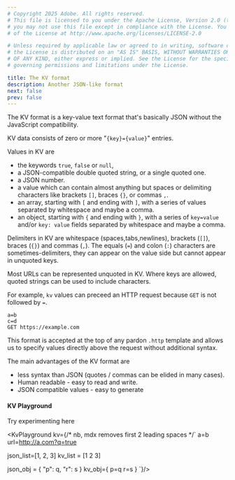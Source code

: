 ```yaml
---
# Copyright 2025 Adobe. All rights reserved.
# This file is licensed to you under the Apache License, Version 2.0 (the "License");
# you may not use this file except in compliance with the License. You may obtain a copy
# of the License at http://www.apache.org/licenses/LICENSE-2.0

# Unless required by applicable law or agreed to in writing, software distributed under
# the License is distributed on an "AS IS" BASIS, WITHOUT WARRANTIES OR REPRESENTATIONS
# OF ANY KIND, either express or implied. See the License for the specific language
# governing permissions and limitations under the License.

title: The KV format
description: Another JSON-like format
next: false
prev: false
---
```



The KV format is a key-value text format that's basically JSON without the JavaScript compatibility.

KV data consists of zero or more "`{key}={value}`" entries.

Values in KV are
- the keywords `true`, `false` or `null`,
- a JSON-compatible double quoted string, or a single quoted one.
- a JSON number.
- a value which can contain almost anything but spaces or delimiting characters like brackets `[]`, braces `{}`, or commas `,`.
- an array, starting with `[` and ending with `]`, with a series of values separated by whitespace and maybe a comma.
- an object, starting with `{` and ending with `}`, with a series of `key=value` and/or `key: value` fields separated by whitespace and maybe a comma.

Delimiters in KV are whitespace (spaces,tabs,newlines), brackets (`[]`), braces (`{}`) and commas (`,`).
The equals (`=`) and colon (`:`) characters are sometimes-delimiters, they can appear on the value side but cannot appear
in unquoted keys.

Most URLs can be represented unquoted in KV.  Where keys are allowed, quoted strings can be used to include
characters.

For example, `kv` values can preceed an HTTP request because `GET` is not followed by `=`.

```text /.=./
a=b
c=d
GET https://example.com
```

This format is accepted at the top of any pardon `.http` template and allows
us to specify values directly above the request without additional syntax.

The main advantages of the KV format are

- less syntax than JSON (quotes / commas can be elided in many cases).
- Human readable - easy to read and write.
- JSON compatible values - easy to generate

#### KV Playground

Try experimenting here

<KvPlayground kv={/* nb, mdx removes first 2 leading spaces */`
  a=b
  url=http://a.com?q=true

  json_list=[1, 2, 3]
  kv_list = [1 2 3]

  json_obj = { "p": q, "r": s }
  kv_obj={ p=q r=s }
`}/>
